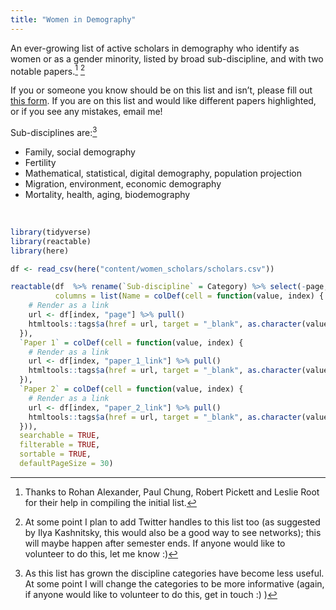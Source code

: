 ```yaml
---
title: "Women in Demography"
---
```


An ever-growing list of active scholars in demography who identify as women or as a gender minority, listed by broad sub-discipline, and with two notable papers.[^1] [^2]

[^1]: Thanks to Rohan Alexander, Paul Chung, Robert Pickett and Leslie Root for their help in compiling the initial list.

[^2]: At some point I plan to add Twitter handles to this list too (as suggested by Ilya Kashnitsky, this would also be a good way to see networks); this will maybe happen after semester ends. If anyone would like to volunteer to do this, let me know :)

If you or someone you know should be on this list and isn't, please fill out [this form](https://docs.google.com/forms/d/e/1FAIpQLSdb1XObnbO4KP0Xg65gakYA-CO_78OZFU7KPfddxdJJnehUtg/viewform).  If you are on this list and would like different papers highlighted, or if you see any mistakes, email me!

Sub-disciplines are:[^3]

- Family, social demography
- Fertility
- Mathematical, statistical, digital demography, population projection
- Migration, environment, economic demography
- Mortality, health, aging, biodemography

[^3]: As this list has grown the discipline categories have become less useful. At some point I will change the categories to be more informative (again, if anyone would like to volunteer to do this, get in touch :) )

<br>

```r
library(tidyverse)
library(reactable)
library(here)

df <- read_csv(here("content/women_scholars/scholars.csv"))

reactable(df  %>% rename(`Sub-discipline` = Category) %>% select(-page, -paper_1_link, -paper_2_link), 
          columns = list(Name = colDef(cell = function(value, index) {
    # Render as a link
    url <- df[index, "page"] %>% pull()
    htmltools::tags$a(href = url, target = "_blank", as.character(value))
  }),
  `Paper 1` = colDef(cell = function(value, index) {
    # Render as a link
    url <- df[index, "paper_1_link"] %>% pull()
    htmltools::tags$a(href = url, target = "_blank", as.character(value))
  }),
  `Paper 2` = colDef(cell = function(value, index) {
    # Render as a link
    url <- df[index, "paper_2_link"] %>% pull()
    htmltools::tags$a(href = url, target = "_blank", as.character(value))
  })), 
  searchable = TRUE,
  filterable = TRUE, 
  sortable = TRUE, 
  defaultPageSize = 30)

```

